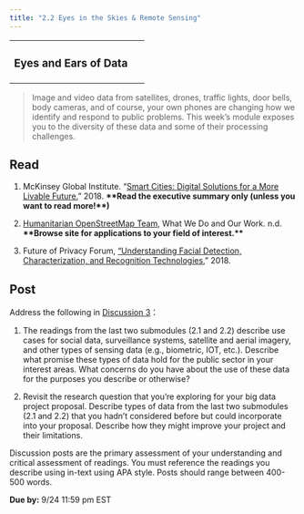 ```yaml
---
title: "2.2 Eyes in the Skies & Remote Sensing"
---
```


+---------------------------------+
| ### Eyes and Ears of Data       |
+---------------------------------+

> Image and video data from satellites, drones, traffic lights, door bells, body cameras, and of course, your own phones are changing how we identify and respond to public problems. This week's module exposes you to the diversity of these data and some of their processing challenges.

## Read

1.  McKinsey Global Institute. "[Smart Cities: Digital Solutions for a More Livable Future.](https://gastate.view.usg.edu/content/enforced2/2885410-CO.090.EC.ECON8000.XLS.PZ11.20242/Files_Module%202/mgi-smart-cities-full-report.pdf?isCourseFile=true&ou=2885410)" 2018. **\*\*Read the executive summary only (unless you want to read more!\*\*)**

2.  [Humanitarian OpenStreetMap Team](https://www.hotosm.org/), What We Do and Our Work. n.d. **\*\*Browse site for applications to your field of interest.\*\***

3.  Future of Privacy Forum, ["Understanding Facial Detection, Characterization, and Recognition Technologies](https://gastate.view.usg.edu/content/enforced2/2885410-CO.090.EC.ECON8000.XLS.PZ11.20242/Files_Module%202/FPF_FaceRecognitionPoster_R5.pdf?isCourseFile=true&ou=2885410)," 2018.

## Post

Address the following in [Discussion 3](/discussions/M2-2.qmd)：

1.  The readings from the last two submodules (2.1 and 2.2) describe use cases for social data, surveillance systems, satellite and aerial imagery, and other types of sensing data (e.g., biometric, IOT, etc.). Describe what promise these types of data hold for the public sector in your interest areas. What concerns do you have about the use of these data for the purposes you describe or otherwise?

2.  Revisit the research question that you're exploring for your big data project proposal. Describe types of data from the last two submodules (2.1 and 2.2) that you hadn't considered before but could incorporate into your proposal. Describe how they might improve your project and their limitations.

Discussion posts are the primary assessment of your understanding and critical assessment of readings. You must reference the readings you describe using in-text using APA style. Posts should range between 400-500 words.

**Due by:** 9/24 11:59 pm EST
